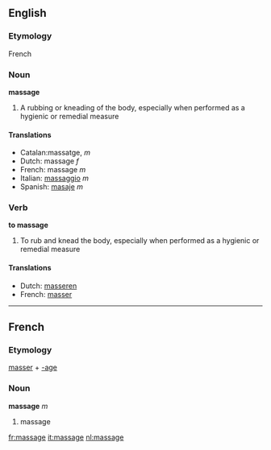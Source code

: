 ==English==
===Etymology===
French
===Noun===
'''massage'''

#A rubbing or kneading of the body, especially when performed as a hygienic or remedial measure

====Translations====
*Catalan:massatge, ''m''
*Dutch: massage ''f''
*French: massage ''m''
*Italian: [[massaggio]] ''m''
*Spanish: [[masaje]] ''m''

===Verb===
'''to massage'''

#To rub and knead the body, especially when performed as a hygienic or remedial measure

====Translations====
*Dutch: [[masseren]]
*French: [[masser]]

----
==French==
===Etymology===
[[masser]] + [[-age]]

===Noun===
'''massage''' ''m''

# massage

[[fr:massage]]
[[it:massage]]
[[nl:massage]]